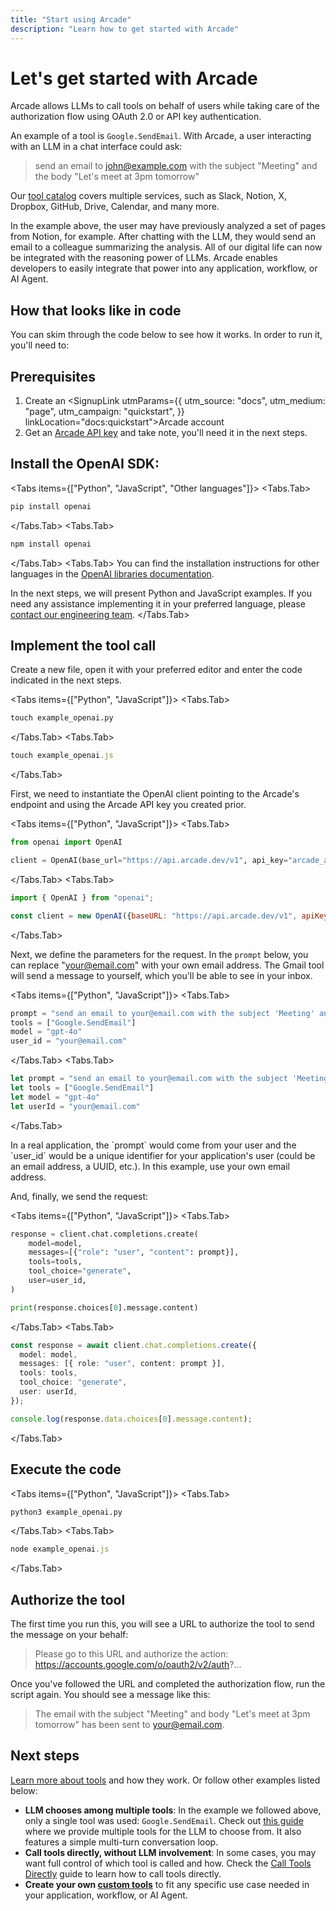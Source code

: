 ```yaml
---
title: "Start using Arcade"
description: "Learn how to get started with Arcade"
---
```



# Let's get started with Arcade

Arcade allows LLMs to call tools on behalf of users while taking care of the authorization flow using OAuth 2.0 or API key authentication.

An example of a tool is `Google.SendEmail`. With Arcade, a user interacting with an LLM in a chat interface could ask:

> send an email to john@example.com with the subject "Meeting" and the body "Let's meet at 3pm tomorrow"

Our [tool catalog](/toolkits) covers multiple services, such as Slack, Notion, X, Dropbox, GitHub, Drive, Calendar, and many more.

In the example above, the user may have previously analyzed a set of pages from Notion, for example. After chatting with the LLM, they would send an email to a colleague summarizing the analysis. All of our digital life can now be integrated with the reasoning power of LLMs. Arcade enables developers to easily integrate that power into any application, workflow, or AI Agent.

## How that looks like in code

You can skim through the code below to see how it works. In order to run it, you'll need to:

<Steps>

## Prerequisites

1. Create an <SignupLink utmParams={{
            utm_source: "docs",
            utm_medium: "page",
            utm_campaign: "quickstart",
          }} linkLocation="docs:quickstart">Arcade account</SignupLink>
1. Get an [Arcade API key](/home/api-keys) and take note, you'll need it in the next steps.


## Install the OpenAI SDK:

<Tabs items={["Python", "JavaScript", "Other languages"]}> <Tabs.Tab>
```python
pip install openai
```
</Tabs.Tab>
<Tabs.Tab>
```javascript
npm install openai
```
</Tabs.Tab>
<Tabs.Tab>
You can find the installation instructions for other languages in the [OpenAI libraries documentation](https://platform.openai.com/docs/libraries).

In the next steps, we will present Python and JavaScript examples. If you need any assistance implementing it in your preferred language, please [contact our engineering team](/home/contact-us).
</Tabs.Tab>
</Tabs>

## Implement the tool call

Create a new file, open it with your preferred editor and enter the code indicated in the next steps.

<Tabs items={["Python", "JavaScript"]}> <Tabs.Tab>
```python
touch example_openai.py
```
</Tabs.Tab>
<Tabs.Tab>
```javascript
touch example_openai.js
```
</Tabs.Tab>
</Tabs>

First, we need to instantiate the OpenAI client pointing to the Arcade's endpoint and using the Arcade API key you created prior.

<Tabs items={["Python", "JavaScript"]}> <Tabs.Tab>

```python
from openai import OpenAI

client = OpenAI(base_url="https://api.arcade.dev/v1", api_key="arcade_api_key")
```

</Tabs.Tab> <Tabs.Tab>

```javascript
import { OpenAI } from "openai";

const client = new OpenAI({baseURL: "https://api.arcade.dev/v1", apiKey: "arcade_api_key"});
```

</Tabs.Tab> </Tabs>

Next, we define the parameters for the request. In the `prompt` below, you can replace "your@email.com" with your own email address. The Gmail tool will send a message to yourself, which you'll be able to see in your inbox.

<Tabs items={["Python", "JavaScript"]}> <Tabs.Tab>

```python
prompt = "send an email to your@email.com with the subject 'Meeting' and the body 'Let's meet at 3pm tomorrow'"
tools = ["Google.SendEmail"]
model = "gpt-4o"
user_id = "your@email.com"
```

</Tabs.Tab> <Tabs.Tab>

```typescript
let prompt = "send an email to your@email.com with the subject 'Meeting' and the body 'Let's meet at 3pm tomorrow'"
let tools = ["Google.SendEmail"]
let model = "gpt-4o"
let userId = "your@email.com"
```

</Tabs.Tab> </Tabs>

<Note>
In a real application, the `prompt` would come from your user and the `user_id` would be a unique identifier for your application's user (could be an email address, a UUID, etc.). In this example, use your own email address.
</Note>

And, finally, we send the request:

<Tabs items={["Python", "JavaScript"]}> <Tabs.Tab>
```python
response = client.chat.completions.create(
    model=model,
    messages=[{"role": "user", "content": prompt}],
    tools=tools,
    tool_choice="generate",
    user=user_id,
)

print(response.choices[0].message.content)
```
</Tabs.Tab>
<Tabs.Tab>
```typescript
const response = await client.chat.completions.create({
  model: model,
  messages: [{ role: "user", content: prompt }],
  tools: tools,
  tool_choice: "generate",
  user: userId,
});

console.log(response.data.choices[0].message.content);
```
</Tabs.Tab>
</Tabs>

## Execute the code

<Tabs items={["Python", "JavaScript"]}>
<Tabs.Tab>
```python
python3 example_openai.py
```
</Tabs.Tab>
<Tabs.Tab>
```javascript
node example_openai.js
```
</Tabs.Tab>
</Tabs>

## Authorize the tool

The first time you run this, you will see a URL to authorize the tool to send the message on your behalf:

> Please go to this URL and authorize the action: https://accounts.google.com/o/oauth2/v2/auth?...

Once you've followed the URL and completed the authorization flow, run the script again. You should see a message like this:

> The email with the subject "Meeting" and body "Let's meet at 3pm tomorrow" has been sent to your@email.com.

</Steps>

## Next steps

[Learn more about tools](use-tools/tools-overview) and how they work. Or follow other examples listed below:


* **LLM chooses among multiple tools**: In the example we followed above, only a single tool was used: `Google.SendEmail`. Check out [this guide](/home/use-tools/call-tools-with-models) where we provide multiple tools for the LLM to choose from. It also features a simple multi-turn conversation loop.
* **Call tools directly, without LLM involvement**: In some cases, you may want full control of which tool is called and how. Check the [Call Tools Directly](/home/use-tools/call-tools-directly) guide to learn how to call tools directly.
* **Create your own [custom tools](build-tools/create-a-toolkit)** to fit any specific use case needed in your application, workflow, or AI Agent.
